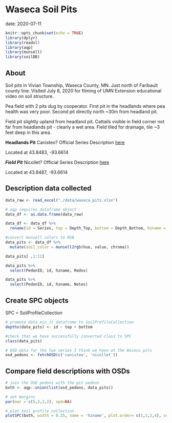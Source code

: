 # Waseca Soil Pits

date: 2020-07-11

```r
knitr::opts_chunk$set(echo = TRUE)
library(dplyr)
library(readxl)
library(aqp)
library(munsell)
library(soilDB)
```


## About 

Soil pits in Vivian Township, Waseca County, MN. Just north of Faribault county line.  Visited July 8, 2020 for filming of UMN Extension educational video on soil structure.  

Pea field with 2 pits dug by cooperator.  First pit in the headlands where pea health was very poor.  Second pit directly north ~30m from headland pit.

Field pit slightly upland from headland pit.  Cattails visible in field corner not far from headlands pit - clearly a wet area.  Field tiled for drainage, tile ~3 feet deep in this area.

**Headlands Pit** 
Canisteo?  Official Series Description [here](https://soilseries.sc.egov.usda.gov/OSD_Docs/C/CANISTEO.html)

Located at 43.8483, -93.6614

***Field Pit*** 
Nicollet? Official Series Description [here](https://soilseries.sc.egov.usda.gov/OSD_Docs/N/NICOLLET.html)

Located at 43.8487, -93.6614

## Description data collected

```r
data_raw <- read_excel("./data/waseca_pits.xlsx")

# aqp requires dataframe object
data_df <- as.data.frame(data_raw)

data_df <- data_df %>% 
  rename(id = Series, top = Depth_Top, bottom = Depth_Bottom, hzname = Horizon, hue = MoistHue1, value = MoistValue1, chroma = MoistChroma1)

#convert munsell colors to RGB
data_pits <- data_df %>% 
  mutate(soil_color = munsell2rgb(hue, value, chroma))

data_pits[ ,1:11]

data_pits %>% 
  select(PedonID, id, hzname, Redox)

data_pits %>% 
  select(PedonID, id, hzname, Notes)

```

## Create SPC objects

SPC = SoilProfileCollection 

```r
# promote data_min_st dataframe to SoilProfileCollection 
depths(data_pits) <- id ~ top + bottom

#check that we have successfully converted class to SPC
class(data_pits)

# OSD data for the two series I think we have at the Waseca pits
osd_pedons <- fetchOSD(c('canisteo', 'nicollet'))

```

## Compare field descriptions with OSDs
```r
# join the OSD pedons with the pit pedons
both <- aqp::union(list(osd_pedons, data_pits))

# set margins
par(mar = c(5,3,2,2), xpd=NA)

# plot soil profile collection
plotSPC(both, width = 0.25, name = 'hzname', plot.order= c(1,3,2,4), cex.names = 0.7)

```

